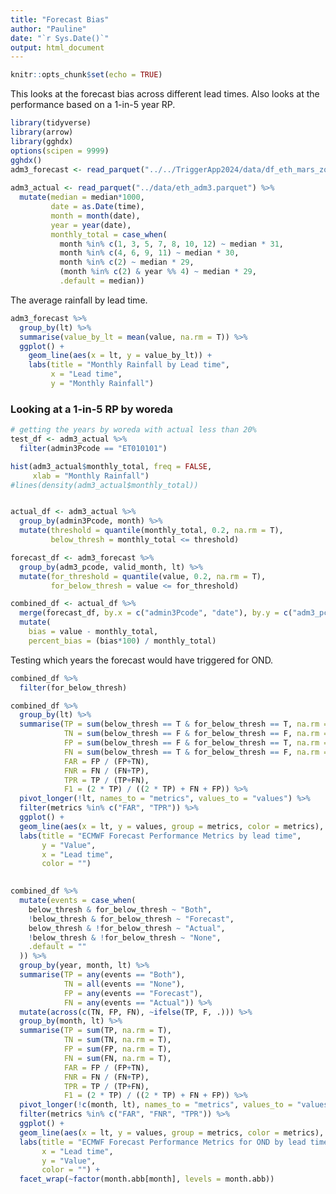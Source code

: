```yaml
---
title: "Forecast Bias"
author: "Pauline"
date: "`r Sys.Date()`"
output: html_document
---
```


```r
knitr::opts_chunk$set(echo = TRUE)
```

This looks at the forecast bias across different lead times. 
Also looks at the performance based on a 1-in-5 year RP.

```r
library(tidyverse)
library(arrow)
library(gghdx)
options(scipen = 9999)
gghdx()
adm3_forecast <- read_parquet("../../TriggerApp2024/data/df_eth_mars_zonal_adm3.parquet")
  
adm3_actual <- read_parquet("../data/eth_adm3.parquet") %>%
  mutate(median = median*1000,
         date = as.Date(time),
         month = month(date),
         year = year(date),
         monthly_total = case_when(
           month %in% c(1, 3, 5, 7, 8, 10, 12) ~ median * 31,
           month %in% c(4, 6, 9, 11) ~ median * 30,
           month %in% c(2) ~ median * 29,
           (month %in% c(2) & year %% 4) ~ median * 29,
           .default = median))
```

The average rainfall by lead time.

```r
adm3_forecast %>%
  group_by(lt) %>%
  summarise(value_by_lt = mean(value, na.rm = T)) %>%
  ggplot() + 
    geom_line(aes(x = lt, y = value_by_lt)) + 
    labs(title = "Monthly Rainfall by Lead time", 
         x = "Lead time", 
         y = "Monthly Rainfall")
```



### Looking at a 1-in-5 RP by woreda

```r
# getting the years by woreda with actual less than 20%
test_df <- adm3_actual %>%
  filter(admin3Pcode == "ET010101")
```

```r
hist(adm3_actual$monthly_total, freq = FALSE, 
     xlab = "Monthly Rainfall")
#lines(density(adm3_actual$monthly_total))
```

```r

```

```r
actual_df <- adm3_actual %>%
  group_by(admin3Pcode, month) %>%
  mutate(threshold = quantile(monthly_total, 0.2, na.rm = T), 
         below_thresh = monthly_total <= threshold)
```

```r
forecast_df <- adm3_forecast %>%
  group_by(adm3_pcode, valid_month, lt) %>%
  mutate(for_threshold = quantile(value, 0.2, na.rm = T), 
         for_below_thresh = value <= for_threshold)
```


```r
combined_df <- actual_df %>%
  merge(forecast_df, by.x = c("admin3Pcode", "date"), by.y = c("adm3_pcode", "valid_date")) %>%
  mutate(
    bias = value - monthly_total,
    percent_bias = (bias*100) / monthly_total)
```

Testing which years the forecast would have triggered for OND.



```r
combined_df %>%
  filter(for_below_thresh)
```



```r
combined_df %>%
  group_by(lt) %>%
  summarise(TP = sum(below_thresh == T & for_below_thresh == T, na.rm = T),
            TN = sum(below_thresh == F & for_below_thresh == F, na.rm = T),
            FP = sum(below_thresh == F & for_below_thresh == T, na.rm = T),
            FN = sum(below_thresh == T & for_below_thresh == F, na.rm = T),
            FAR = FP / (FP+TN),
            FNR = FN / (FN+TP),
            TPR = TP / (TP+FN),
            F1 = (2 * TP) / ((2 * TP) + FN + FP)) %>%
  pivot_longer(!lt, names_to = "metrics", values_to = "values") %>%
  filter(metrics %in% c("FAR", "TPR")) %>%
  ggplot() +
  geom_line(aes(x = lt, y = values, group = metrics, color = metrics), size = 1) + 
  labs(title = "ECMWF Forecast Performance Metrics by lead time",
       y = "Value",
       x = "Lead time",
       color = "")
  
```

```r

combined_df %>%
  mutate(events = case_when(
    below_thresh & for_below_thresh ~ "Both",
    !below_thresh & for_below_thresh ~ "Forecast",
    below_thresh & !for_below_thresh ~ "Actual",
    !below_thresh & !for_below_thresh ~ "None",
    .default = ""
  )) %>%
  group_by(year, month, lt) %>%
  summarise(TP = any(events == "Both"),
            TN = all(events == "None"),
            FP = any(events == "Forecast"),
            FN = any(events == "Actual")) %>%
  mutate(across(c(TN, FP, FN), ~ifelse(TP, F, .))) %>%
  group_by(month, lt) %>%
  summarise(TP = sum(TP, na.rm = T),
            TN = sum(TN, na.rm = T),
            FP = sum(FP, na.rm = T),
            FN = sum(FN, na.rm = T),
            FAR = FP / (FP+TN),
            FNR = FN / (FN+TP),
            TPR = TP / (TP+FN),
            F1 = (2 * TP) / ((2 * TP) + FN + FP)) %>%
  pivot_longer(!c(month, lt), names_to = "metrics", values_to = "values") %>%
  filter(metrics %in% c("FAR", "FNR", "TPR")) %>%
  ggplot() +
  geom_line(aes(x = lt, y = values, group = metrics, color = metrics), size = 0.8) + 
  labs(title = "ECMWF Forecast Performance Metrics for OND by lead time",
       x = "Lead time",
       y = "Value",
       color = "") + 
  facet_wrap(~factor(month.abb[month], levels = month.abb))
  
```

